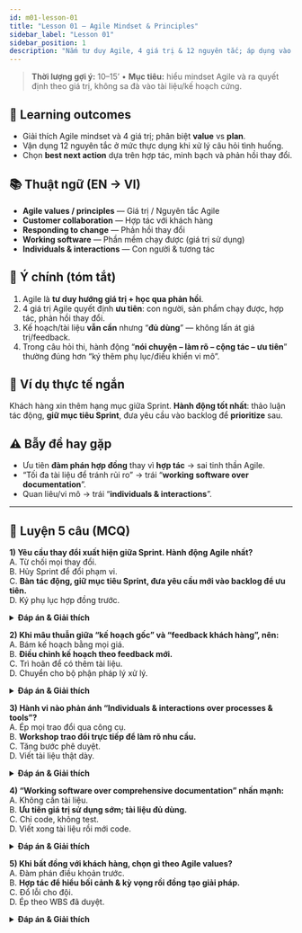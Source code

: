 ```yaml
---
id: m01-lesson-01
title: "Lesson 01 — Agile Mindset & Principles"
sidebar_label: "Lesson 01"
sidebar_position: 1
description: "Nắm tư duy Agile, 4 giá trị & 12 nguyên tắc; áp dụng vào câu hỏi tình huống; tránh bẫy wording thường gặp."
---
```


> **Thời lượng gợi ý:** 10–15’ • **Mục tiêu:** hiểu mindset Agile và ra quyết định theo giá trị, không sa đà vào tài liệu/kế hoạch cứng.

## 🎯 Learning outcomes
- Giải thích Agile mindset và 4 giá trị; phân biệt **value** vs **plan**.
- Vận dụng 12 nguyên tắc ở mức thực dụng khi xử lý câu hỏi tình huống.
- Chọn **best next action** dựa trên hợp tác, minh bạch và phản hồi thay đổi.

## 📚 Thuật ngữ (EN → VI)
- **Agile values / principles** — Giá trị / Nguyên tắc Agile  
- **Customer collaboration** — Hợp tác với khách hàng  
- **Responding to change** — Phản hồi thay đổi  
- **Working software** — Phần mềm chạy được (giá trị sử dụng)  
- **Individuals & interactions** — Con người & tương tác  

## 🔑 Ý chính (tóm tắt)
1. Agile là **tư duy hướng giá trị + học qua phản hồi**.  
2. 4 giá trị Agile quyết định **ưu tiên**: con người, sản phẩm chạy được, hợp tác, phản hồi thay đổi.  
3. Kế hoạch/tài liệu **vẫn cần** nhưng “**đủ dùng**” — không lấn át giá trị/feedback.  
4. Trong câu hỏi thi, hành động “**nói chuyện – làm rõ – cộng tác – ưu tiên**” thường đúng hơn “ký thêm phụ lục/điều khiển vi mô”.

## 🧩 Ví dụ thực tế ngắn
Khách hàng xin thêm hạng mục giữa Sprint. **Hành động tốt nhất**: thảo luận tác động, **giữ mục tiêu Sprint**, đưa yêu cầu vào backlog để **prioritize** sau.

## ⚠️ Bẫy đề hay gặp
- Ưu tiên **đàm phán hợp đồng** thay vì **hợp tác** → sai tinh thần Agile.  
- “Tối đa tài liệu để tránh rủi ro” → trái “**working software over documentation**”.  
- Quan liêu/vi mô → trái “**individuals & interactions**”.

---

## 📝 Luyện 5 câu (MCQ)

**1) Yêu cầu thay đổi xuất hiện giữa Sprint. Hành động Agile nhất?**  
A. Từ chối mọi thay đổi.  
B. Hủy Sprint để đổi phạm vi.  
C. **Bàn tác động, giữ mục tiêu Sprint, đưa yêu cầu mới vào backlog để ưu tiên.**  
D. Ký phụ lục hợp đồng trước.

<details>
<summary><strong>Đáp án &amp; Giải thích</strong></summary>

**C.** Giữ focus hiện tại, **hợp tác** và **ưu tiên** yêu cầu mới theo giá trị.

</details>

**2) Khi mâu thuẫn giữa “kế hoạch gốc” và “feedback khách hàng”, nên:**  
A. Bám kế hoạch bằng mọi giá.  
B. **Điều chỉnh kế hoạch theo feedback mới.**  
C. Trì hoãn để có thêm tài liệu.  
D. Chuyển cho bộ phận pháp lý xử lý.

<details>
<summary><strong>Đáp án &amp; Giải thích</strong></summary>

**B.** Agile ưu tiên **responding to change**.

</details>

**3) Hành vi nào phản ánh “Individuals & interactions over processes & tools”?**  
A. Ép mọi trao đổi qua công cụ.  
B. **Workshop trao đổi trực tiếp để làm rõ nhu cầu.**  
C. Tăng bước phê duyệt.  
D. Viết tài liệu thật dày.

<details>
<summary><strong>Đáp án &amp; Giải thích</strong></summary>

**B.** Tương tác trực tiếp thường hiệu quả hơn quy trình cứng nhắc.

</details>

**4) “Working software over comprehensive documentation” nhấn mạnh:**  
A. Không cần tài liệu.  
B. **Ưu tiên giá trị sử dụng sớm; tài liệu đủ dùng.**  
C. Chỉ code, không test.  
D. Viết xong tài liệu rồi mới code.

<details>
<summary><strong>Đáp án &amp; Giải thích</strong></summary>

**B.** Trọng tâm là **giá trị + feedback**.

</details>

**5) Khi bất đồng với khách hàng, chọn gì theo Agile values?**  
A. Đàm phán điều khoản trước.  
B. **Hợp tác để hiểu bối cảnh &amp; kỳ vọng rồi đồng tạo giải pháp.**  
C. Đổ lỗi cho đội.  
D. Ép theo WBS đã duyệt.

<details>
<summary><strong>Đáp án &amp; Giải thích</strong></summary>

**B.** **Customer collaboration** > **contract negotiation**.

</details>

